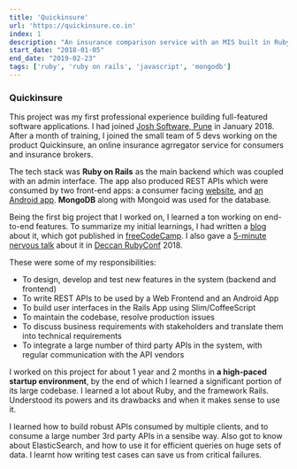 ```yaml
---
title: 'Quickinsure'
url: 'https://quickinsure.co.in'
index: 1
description: "An insurance comparison service with an MIS built in Ruby on Rails. Worked as a full-stack developer in a team of 5 for over a year."
start_date: "2018-01-05"
end_date: "2019-02-23"
tags: ['ruby', 'ruby on rails', 'javascript', 'mongodb']
---
```


### <a href='https://quickinsure.co.in' target='_blank' style="text-decoration:none; color:unset">Quickinsure</a>

This project was my first professional experience building full-featured software applications. I had joined <a href='http://joshsoftware.com/' target='_blank'>Josh Software, Pune</a> in January 2018. After a month of training, I joined the small team of 5 devs working on the product Quickinsure, an online insurance agrregator service for consumers and insurance brokers.

The tech stack was **Ruby on Rails** as the main backend which was coupled with an admin interface. The app also produced REST APIs which were consumed by two front-end apps: a consumer facing <a href="https://quickinsure.co.in" target="_blank"> website</a>, and <a href="https://play.google.com/store/apps/details?id=in.callific.quickinsure&hl=en_IN" target="_blank">an Android app</a>. **MongoDB** along with Mongoid was used for the database.

Being the first big project that I worked on, I learned a ton working on end-to-end features. To summarize my initial learnings, I had written a <a href="https://medium.com/free-code-camp/what-i-learned-from-my-first-ever-software-development-internship-701aa756a72f" target="_blank">blog</a> about it, which got published in <a href="https://www.freecodecamp.org/news/what-i-learned-from-my-first-ever-software-development-internship-701aa756a72f/" target="_blank">freeCodeCamp</a>. I also gave a <a href="https://youtu.be/Qysn40rvPFc?t=256" target="_blank"> 5-minute nervous talk</a> about it in <a href="https://www.deccanrubyconf.org/" target="_blank">Deccan RubyConf</a> 2018.

These were some of my responsibilities:
- To design, develop and test new features in the system (backend and frontend)
- To write REST APIs to be used by a Web Frontend and an Android App
- To build user interfaces in the Rails App using Slim/CoffeeScript
- To maintain the codebase, resolve production issues
- To discuss business requirements with stakeholders and translate them into technical requirements
- To integrate a large number of third party APIs in the system, with regular communication with the API vendors

I worked on this project for about 1 year and 2 months in **a high-paced startup environment**, by the end of which I learned a significant portion of its large codebase. I learned a lot about Ruby, and the framework Rails. Understood its powers and its drawbacks and when it makes sense to use it.

I learned how to build robust APIs consumed by multiple clients, and to consume a large number 3rd party APIs in a sensibe way. Also got to know about ElasticSearch, and how to use it for efficient queries on huge sets of data. I learnt how writing test cases can save us from critical failures.
